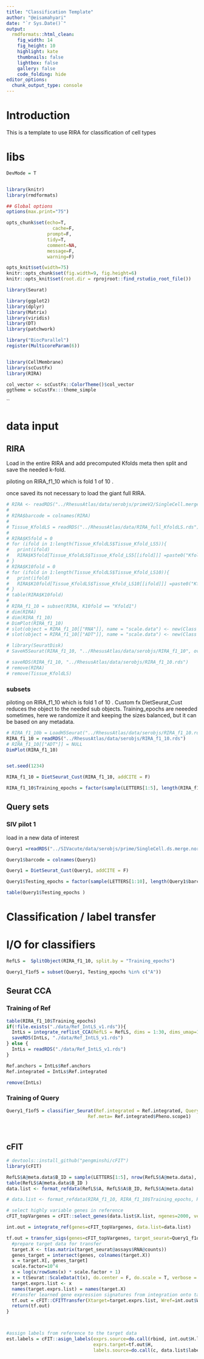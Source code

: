 ```yaml
---
title: "Classification Template"
author: "@eisamahyari"
date: "`r Sys.Date()`"
output:
  rmdformats::html_clean:
    fig_width: 14
    fig_height: 10
    highlight: kate
    thumbnails: false
    lightbox: false
    gallery: false
    code_folding: hide
editor_options: 
  chunk_output_type: console
---
```


# Introduction

This is a template to use RIRA for classification of cell types 

# libs


```r
DevMode = T


library(knitr)
library(rmdformats)

## Global options
options(max.print="75")

opts_chunk$set(echo=T,
	             cache=F,
               prompt=F,
               tidy=T,
               comment=NA,
               message=F,
               warning=F)

opts_knit$set(width=75)
knitr::opts_chunk$set(fig.width=9, fig.height=6)
knitr::opts_knit$set(root.dir = rprojroot::find_rstudio_root_file())
```


```r

library(Seurat)

library(ggplot2)
library(dplyr)
library(Matrix)
library(viridis)
library(DT)
library(patchwork)

library("BiocParallel")
register(MulticoreParam(6))


library(CellMembrane)
library(scCustFx)
library(RIRA)

col_vector <- scCustFx::ColorTheme()$col_vector
ggtheme = scCustFx:::theme_simple
```
``

# data input

## RIRA

Load in the entire RIRA and add precomputed Kfolds meta then split and save the needed k-fold. 

piloting on RIRA_f1_10 which is fold 1 of 10 .

once saved its not necessary to load the giant full RIRA. 

```r
# RIRA <- readRDS("../RhesusAtlas/data/serobjs/primeV2/SingleCell.merge.ds.norm.pca.dr.markers.singler.dimplot.phenotype.cite-pca.wnn.featureplot.cite-plots.RhesusAtlas2_7TissueComboV1.seurat.rds")
# 
# RIRA$barcode = colnames(RIRA)
# 
# Tissue_KfoldLS = readRDS("../RhesusAtlas/data/RIRA_full_KfoldLS.rds")
# 
# RIRA$K5fold = 0 
# for (ifold in 1:length(Tissue_KfoldLS$Tissue_Kfold_LS5)){
#   print(ifold)
#   RIRA$K5fold[Tissue_KfoldLS$Tissue_Kfold_LS5[[ifold]]] =paste0("Kfold",ifold)
# }
# RIRA$K10fold = 0 
# for (ifold in 1:length(Tissue_KfoldLS$Tissue_Kfold_LS10)){
#   print(ifold)
#   RIRA$K10fold[Tissue_KfoldLS$Tissue_Kfold_LS10[[ifold]]] =paste0("Kfold",ifold)
# }
# table(RIRA$K10fold)
# 
# RIRA_f1_10 = subset(RIRA, K10fold == "Kfold1")
# dim(RIRA)
# dim(RIRA_f1_10)
# DimPlot(RIRA_f1_10)
# slot(object = RIRA_f1_10[["RNA"]], name = "scale.data") <- new(Class = "matrix")
# slot(object = RIRA_f1_10[["ADT"]], name = "scale.data") <- new(Class = "matrix")

# library(SeuratDisk)
# SaveH5Seurat(RIRA_f1_10, "../RhesusAtlas/data/serobjs/RIRA_f1_10", overwrite = F)

# saveRDS(RIRA_f1_10, "../RhesusAtlas/data/serobjs/RIRA_f1_10.rds")
# remove(RIRA)
# remove(Tissue_KfoldLS)
```

### subsets

piloting on RIRA_f1_10 which is fold 1 of 10 . Custom fx DietSeurat_Cust reduces the object to the needed sub objects. Training_epochs are neeeded sometimes, here we randomize it and keeping the sizes balanced, but it can be based on any metadata. 

```r
# RIRA_f1_10b = LoadH5Seurat("../RhesusAtlas/data/serobjs/RIRA_f1_10.rds.h5seurat")
RIRA_f1_10 = readRDS("../RhesusAtlas/data/serobjs/RIRA_f1_10.rds")
# RIRA_f1_10[["ADT"]] = NULL
DimPlot(RIRA_f1_10)


set.seed(1234)

RIRA_f1_10 = DietSeurat_Cust(RIRA_f1_10, addCITE = F)

RIRA_f1_10$Training_epochs = factor(sample(LETTERS[1:5], length(RIRA_f1_10$barcode), replace = T))

```

## Query sets

### SIV pilot 1

load in a new data of interest

```r

Query1 =readRDS("../SIVacute/data/serobjs/prime/SingleCell.ds.merge.norm.pca.dr.markers.singler.Pilot_Timpoint_TresRh_DS5000.seurat.rds")

Query1$barcode = colnames(Query1)

Query1 = DietSeurat_Cust(Query1, addCITE = F)

Query1$Testing_epochs = factor(sample(LETTERS[1:10], length(Query1$barcode), replace = T))

table(Query1$Testing_epochs )

```



# Classification / label transfer

# I/O for classifiers

```r
RefLS =  SplitObject(RIRA_f1_10, split.by = "Training_epochs")

Query1_f1of5 = subset(Query1, Testing_epochs %in% c("A"))

```



## Seurat CCA

### Training of Ref

```r
table(RIRA_f1_10$Training_epochs)
if(!file.exists("./data/Ref_IntLS_v1.rds")){
  IntLs = integrate_reflist_CCA(RefLS = RefLS, dims = 1:30, dims_umap=1:20)
  saveRDS(IntLs, "./data/Ref_IntLS_v1.rds")
} else {
  IntLs = readRDS("./data/Ref_IntLS_v1.rds")
}

Ref.anchors = IntLs$Ref.anchors
Ref.integrated = IntLs$Ref.integrated

remove(IntLs)
```


### Training of Query

```r
Query1_f1of5 = classifier_Seurat(Ref.integrated = Ref.integrated, Query.Ser=Query1_f1of5, dims = 1:30, dims_umap=1:20,
                              Ref.meta= Ref.integrated$Pheno.scope1)
  
  
```

## cFIT

```r
# devtools::install_github("pengminshi/cFIT")
library(cFIT)

RefLS$A@meta.data$B_ID = sample(LETTERS[1:5], nrow(RefLS$A@meta.data), replace = T)
table(RefLS$A@meta.data$B_ID )
data.list <- format_refdata(RefLS$A, RefLS$A$B_ID, RefLS$A@meta.data)

# data.list <- format_refdata(RIRA_f1_10, RIRA_f1_10$Training_epochs, RIRA_f1_10@meta.data)

# select highly variable genes in reference
cFIT_topVargenes = cFIT::select_genes(data.list$X.list, ngenes=2000, verbose=F)

int.out = integrate_ref(genes=cFIT_topVargenes, data.list=data.list)

tf.out = transfer_sigs(genes=cFIT_topVargenes, target_seurat=Query1_f1of5, int.out=int.out) {
  #prepare target data for transfer
  target.X <- t(as.matrix(target_seurat@assays$RNA@counts))
  genes_target = intersect(genes, colnames(target.X))
  x = target.X[, genes_target]
  scale.factor=10^4
  x = log(x/rowSums(x) * scale.factor + 1)
  x = t(Seurat::ScaleData(t(x), do.center = F, do.scale = T, verbose = F))
  target.exprs.list <- x
  names(target.exprs.list) = names(target.X)
  #transfer learned gene expression signatures from integration onto target dataset 
  tf.out = cFIT::CFITTransfer(Xtarget=target.exprs.list, Wref=int.out$W, max.niter=100, seed=0, verbose=T)
  return(tf.out)
}



#assign labels from reference to the target data
est.labels = cFIT::asign_labels(exprs.source=do.call(rbind, int.out$H.list),
                                exprs.target=tf.out$H,
                                labels.source=do.call(c, data.list$labels.list))



```

